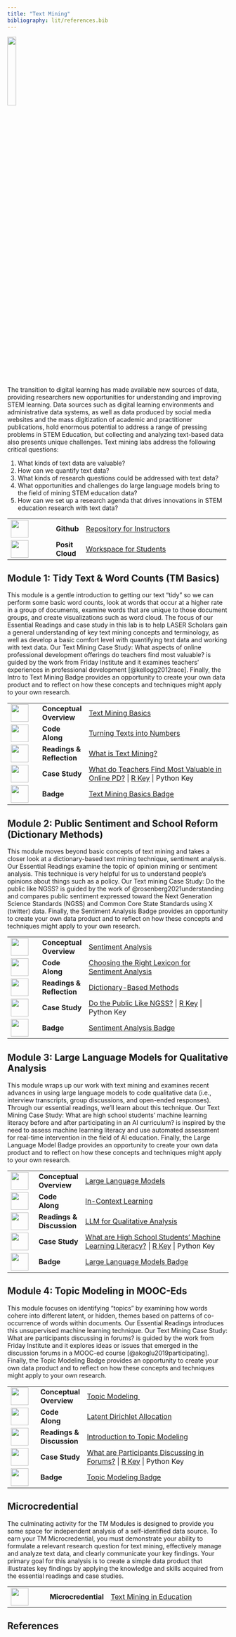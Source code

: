 ```yaml
---
title: "Text Mining"
bibliography: lit/references.bib
---
```


![](images/tm-micro.png){width="20%"}

The transition to digital learning has made available new sources of data, providing researchers new opportunities for understanding and improving STEM learning. Data sources such as digital learning environments and administrative data systems, as well as data produced by social media websites and the mass digitization of academic and practitioner publications, hold enormous potential to address a range of pressing problems in STEM Education, but collecting and analyzing text-based data also presents unique challenges. Text mining labs address the following critical questions:

1.  What kinds of text data are valuable?
2.  How can we quantify text data?
3.  What kinds of research questions could be addressed with text data?
4.  What opportunities and challenges do large language models bring to the field of mining STEM education data?
5.  How can we set up a research agenda that drives innovations in STEM education research with text data?

+------------------------------------+-----------------+-----------------------------------------------------------------------------------------------------------------------+
| ![](images/github.png){width="40"} | **Github\       | [Repository for Instructors](https://github.com/laser-institute/text-mining)                                          |
|                                    | **              |                                                                                                                       |
+------------------------------------+-----------------+-----------------------------------------------------------------------------------------------------------------------+
| ![](images/posit.png){width="40"}  | **Posit Cloud** | [Workspace for Students](https://posit.cloud/spaces/493094/join?access_code=qjsumVzA0HZYgrxOSizVbVPmDs7iHYS32yUQaqDe) |
+------------------------------------+-----------------+-----------------------------------------------------------------------------------------------------------------------+

## Module 1: Tidy Text & Word Counts (TM Basics)

This module is a gentle introduction to getting our text “tidy” so we can perform some basic word counts, look at words that occur at a higher rate in a group of documents, examine words that are unique to those document groups, and create visualizations such as word cloud. The focus of our Essential Readings and case study in this lab is to help LASER Scholars gain a general understanding of key text mining concepts and terminology, as well as develop a basic comfort level with quantifying text data and working with text data. Our Text Mining Case Study: What aspects of online professional development offerings do teachers find most valuable? is guided by the work from Friday Institute and it examines teachers' experiences in professional development [@kellogg2012race]. Finally, the Intro to Text Mining Badge provides an opportunity to create your own data product and to reflect on how these concepts and techniques might apply to your own research.

+-------------------------------------------------+----------------+-------------------------------------------------------------------------------------------------------------------------------------------------------------------------------------------------------------------------------------------------------+
| ![](images/conceptual-overview.png){width="40"} | **Conceptual\  | [Text Mining Basics](https://laser-institute.github.io//text-mining/lab-1/slides/lab-1-slides.html)                                                                                                                                                   |
|                                                 | Overview**     |                                                                                                                                                                                                                                                       |
+-------------------------------------------------+----------------+-------------------------------------------------------------------------------------------------------------------------------------------------------------------------------------------------------------------------------------------------------+
| ![](images/code-along.png){width="40"}          | **Code Along** | [Turning Texts into Numbers](https://laser-institute.github.io//text-mining/lab-1/lab-1-code-along-python.html)                                                                                                                                       |
+-------------------------------------------------+----------------+-------------------------------------------------------------------------------------------------------------------------------------------------------------------------------------------------------------------------------------------------------+
| ![](images/reading.png){width="40"}             | **Readings &\  | [What is Text Mining?](https://laser-institute.github.io//text-mining/lab-1/lab-1-readings.html)                                                                                                                                                      |
|                                                 | Reflection**   |                                                                                                                                                                                                                                                       |
+-------------------------------------------------+----------------+-------------------------------------------------------------------------------------------------------------------------------------------------------------------------------------------------------------------------------------------------------+
| ![](images/case-study.png){width="40"}          | **Case Study** | [What do Teachers Find Most Valuable in Online PD?](https://posit.cloud/spaces/493094/join?access_code=qjsumVzA0HZYgrxOSizVbVPmDs7iHYS32yUQaqDe) \| [R Key](https://laser-institute.github.io//text-mining/lab-1/lab-1-case-study.html) \| Python Key |
+-------------------------------------------------+----------------+-------------------------------------------------------------------------------------------------------------------------------------------------------------------------------------------------------------------------------------------------------+
| ![](images/tm-badge-1.png){width="40"}          | **Badge**      | [Text Mining Basics Badge](https://laser-institute.github.io//text-mining/lab-1/tm-lab-1-badge.html)                                                                                                                                                  |
+-------------------------------------------------+----------------+-------------------------------------------------------------------------------------------------------------------------------------------------------------------------------------------------------------------------------------------------------+

## Module 2: Public Sentiment and School Reform (Dictionary Methods)

This module moves beyond basic concepts of text mining and takes a closer look at a dictionary-based text mining technique, sentiment analysis. Our Essential Readings examine the topic of opinion mining or sentiment analysis. This technique is very helpful for us to understand people's opinions about things such as a policy. Our Text mining Case Study: Do the public like NGSS? is guided by the work of @rosenberg2021understanding and compares public sentiment expressed toward the Next Generation Science Standards (NGSS) and Common Core State Standards using X (twitter) data. Finally, the Sentiment Analysis Badge provides an opportunity to create your own data product and to reflect on how these concepts and techniques might apply to your own research.

+------------------------------------------+----------------+------------------------------------------------------------------------------------------------------------------------------------------------------------------------------------------------------------------------------+
| ![](images/presentation.png){width="40"} | **Conceptual\  | [Sentiment Analysis](https://laser-institute.github.io//text-mining/lab-2/slides/lab-2-slides.html)                                                                                                                          |
|                                          | Overview**     |                                                                                                                                                                                                                              |
+------------------------------------------+----------------+------------------------------------------------------------------------------------------------------------------------------------------------------------------------------------------------------------------------------+
| ![](images/code-along.png){width="40"}   | **Code Along** | [Choosing the Right Lexicon for Sentiment Analysis](https://laser-institute.github.io//text-mining/lab-2/lab-2-code-along-python.html)                                                                                       |
+------------------------------------------+----------------+------------------------------------------------------------------------------------------------------------------------------------------------------------------------------------------------------------------------------+
| ![](images/reading.png){width="40"}      | **Readings &\  | [Dictionary-Based Methods](https://laser-institute.github.io//text-mining/lab-2/lab-2-readings.html)                                                                                                                         |
|                                          | Reflection**   |                                                                                                                                                                                                                              |
+------------------------------------------+----------------+------------------------------------------------------------------------------------------------------------------------------------------------------------------------------------------------------------------------------+
| ![](images/case-study.png){width="40"}   | **Case Study** | [Do the Public Like NGSS?](https://posit.cloud/spaces/493094/join?access_code=qjsumVzA0HZYgrxOSizVbVPmDs7iHYS32yUQaqDe) \| [R Key](https://laser-institute.github.io//text-mining/lab-2/lab-2-case-study.html) \| Python Key |
+------------------------------------------+----------------+------------------------------------------------------------------------------------------------------------------------------------------------------------------------------------------------------------------------------+
| ![](images/tm-badge-2.png){width="40"}   | **Badge**      | [Sentiment Analysis Badge](https://laser-institute.github.io//text-mining/lab-2/tm-lab-2-badge.html)                                                                                                                         |
+------------------------------------------+----------------+------------------------------------------------------------------------------------------------------------------------------------------------------------------------------------------------------------------------------+

## Module 3: Large Language Models for Qualitative Analysis

This module wraps up our work with text mining and examines recent advances in using large language models to code qualitative data (i.e., interview transcripts, group discussions, and open-ended responses). Through our essential readings, we'll learn about this technique. Our Text Mining Case Study: What are high school students’ machine learning literacy before and after participating in an AI curriculum? is inspired by the need to assess machine learning literacy and use automated assessment for real-time intervention in the field of AI education. Finally, the Large Language Model Badge provides an opportunity to create your own data product and to reflect on how these concepts and techniques might apply to your own research.

+------------------------------------------+----------------+----------------------------------------------------------------------------------------------------------------------------------------------------------------------------------------------------------------------------------------------------------------------+
| ![](images/presentation.png){width="40"} | **Conceptual\  | [Large Language Models](https://laser-institute.github.io//text-mining/lab-3/lab-3-conceptual-overview-python.html)                                                                                                                                                  |
|                                          | Overview**     |                                                                                                                                                                                                                                                                      |
+------------------------------------------+----------------+----------------------------------------------------------------------------------------------------------------------------------------------------------------------------------------------------------------------------------------------------------------------+
| ![](images/code-along.png){width="40"}   | **Code Along** | [In-Context Learning](https://laser-institute.github.io//text-mining/lab-3/lab-3-code-along-python.html)                                                                                                                                                             |
+------------------------------------------+----------------+----------------------------------------------------------------------------------------------------------------------------------------------------------------------------------------------------------------------------------------------------------------------+
| ![](images/reading.png){width="40"}      | **Readings &\  | [LLM for Qualitative Analysis](https://laser-institute.github.io//text-mining/lab-3/lab-3-readings.html)                                                                                                                                                             |
|                                          | Discussion**   |                                                                                                                                                                                                                                                                      |
+------------------------------------------+----------------+----------------------------------------------------------------------------------------------------------------------------------------------------------------------------------------------------------------------------------------------------------------------+
| ![](images/case-study.png){width="40"}   | **Case Study** | [What are High School Students’ Machine Learning Literacy?](https://posit.cloud/spaces/493094/join?access_code=qjsumVzA0HZYgrxOSizVbVPmDs7iHYS32yUQaqDe) \| [R Key](https://laser-institute.github.io//text-mining/lab-3/lab-3-case-study-python.html) \| Python Key |
+------------------------------------------+----------------+----------------------------------------------------------------------------------------------------------------------------------------------------------------------------------------------------------------------------------------------------------------------+
| ![](images/tm-badge-3.png){width="40"}   | **Badge**      | [Large Language Models Badge](https://laser-institute.github.io//text-mining/lab-3/lab-3-badge-python.html)                                                                                                                                                          |
+------------------------------------------+----------------+----------------------------------------------------------------------------------------------------------------------------------------------------------------------------------------------------------------------------------------------------------------------+

## Module 4: Topic Modeling in MOOC-Eds

This module focuses on identifying “topics” by examining how words cohere into different latent, or hidden, themes based on patterns of co-occurrence of words within documents. Our Essential Readings introduces this unsupervised machine learning technique. Our Text Mining Case Study: What are participants discussing in forums? is guided by the work from Friday Institute and it explores ideas or issues that emerged in the discussion forums in a MOOC-ed course [@akoglu2019participating]. Finally, the Topic Modeling Badge provides an opportunity to create your own data product and to reflect on how these concepts and techniques might apply to your own research.

+------------------------------------------+----------------+-------------------------------------------------------------------------------------------------------------------------------------------------------------------------------------------------------------------------------------------------+
| ![](images/presentation.png){width="40"} | **Conceptual\  | [Topic Modeling ](https://laser-institute.github.io//text-mining/lab-4/lab-4-slides.html)                                                                                                                                                       |
|                                          | Overview**     |                                                                                                                                                                                                                                                 |
+------------------------------------------+----------------+-------------------------------------------------------------------------------------------------------------------------------------------------------------------------------------------------------------------------------------------------+
| ![](images/code-along.png){width="40"}   | **Code Along** | [Latent Dirichlet Allocation](https://laser-institute.github.io//text-mining/lab-4/lab-4-code-along-python.html)                                                                                                                                |
+------------------------------------------+----------------+-------------------------------------------------------------------------------------------------------------------------------------------------------------------------------------------------------------------------------------------------+
| ![](images/reading.png){width="40"}      | **Readings &\  | [Introduction to Topic Modeling](https://laser-institute.github.io//text-mining/lab-4/lab-4-readings.html)                                                                                                                                      |
|                                          | Discussion**   |                                                                                                                                                                                                                                                 |
+------------------------------------------+----------------+-------------------------------------------------------------------------------------------------------------------------------------------------------------------------------------------------------------------------------------------------+
| ![](images/case-study.png){width="40"}   | **Case Study** | [What are Participants Discussing in Forums?](https://posit.cloud/spaces/493094/join?access_code=qjsumVzA0HZYgrxOSizVbVPmDs7iHYS32yUQaqDe) \| [R Key](https://laser-institute.github.io//text-mining/lab-4/lab-4-case-study.html) \| Python Key |
+------------------------------------------+----------------+-------------------------------------------------------------------------------------------------------------------------------------------------------------------------------------------------------------------------------------------------+
| ![](images/tm-badge-4.png){width="40"}   | **Badge**      | [Topic Modeling Badge](https://laser-institute.github.io//text-mining/lab-4/tm-lab-4-badge.html)                                                                                                                                                |
+------------------------------------------+----------------+-------------------------------------------------------------------------------------------------------------------------------------------------------------------------------------------------------------------------------------------------+

## Microcredential

The culminating activity for the TM Modules is designed to provide you some space for independent analysis of a self-identified data source. To earn your TM Microcredential, you must demonstrate your ability to formulate a relevant research question for text mining, effectively manage and analyze text data, and clearly communicate your key findings. Your primary goal for this analysis is to create a simple data product that illustrates key findings by applying the knowledge and skills acquired from the essential readings and case studies.

+--------------------------------------+---------------------+-----------------------------------------------------------------------------------------------------------------------------+
| ![](images/tm-micro.png){width="40"} | **Microcredential** | [Text Mining in Education](https://laser-institute.github.io//text-mining/tm-microcredential/tm-microcredential-badge.html) |
+--------------------------------------+---------------------+-----------------------------------------------------------------------------------------------------------------------------+

## References
